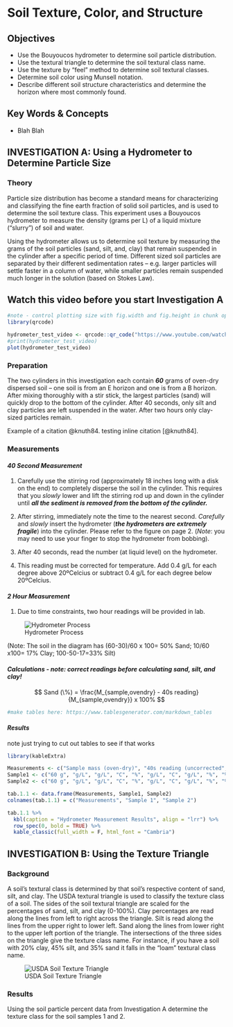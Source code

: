 # **Soil Texture, Color, and Structure**

::: callout-note
## Objectives

-   Use the Bouyoucos hydrometer to determine soil particle distribution.
-   Use the textural triangle to determine the soil textural class name.
-   Use the texture by "feel" method to determine soil textural classes.
-   Determine soil color using Munsell notation.
-   Describe different soil structure characteristics and determine the horizon where most commonly found.
:::

::: callout-tip
## Key Words & Concepts

-   Blah Blah
:::

## INVESTIGATION A: Using a Hydrometer to Determine Particle Size

### Theory

Particle size distribution has become a standard means for characterizing and classifying the fine earth fraction of solid soil particles, and is used to determine the soil texture class. This experiment uses a Bouyoucos hydrometer to measure the density (grams per L) of a liquid mixture ("slurry") of soil and water.

Using the hydrometer allows us to determine soil texture by measuring the grams of the soil particles (sand, silt, and, clay) that remain suspended in the cylinder after a specific period of time. Different sized soil particles are separated by their different sedimentation rates -- e.g. larger particles will settle faster in a column of water, while smaller particles remain suspended much longer in the solution (based on Stokes Law).

::: callout-note
## Watch this video before you start Investigation A

```r
#note - control plotting size with fig.width and fig.height in chunk option above - numbers are in inches. see here: https://bookdown.org/yihui/rmarkdown-cookbook/figure-size.html - out.width works!!!!!
library(qrcode)

hydrometer_test_video <- qrcode::qr_code("https://www.youtube.com/watch?v=78sKJKsaUvY")
#print(hydrometer_test_video)
plot(hydrometer_test_video)
```
:::

### Preparation

The two cylinders in this investigation each contain ***60*** grams of oven-dry dispersed soil -- one soil is from an E horizon and one is from a B horizon. After mixing thoroughly with a stir stick, the largest particles (sand) will quickly drop to the bottom of the cylinder. After 40 seconds, only silt and clay particles are left suspended in the water. After two hours only clay-sized particles remain. 

Example of a citation @knuth84. testing inline citation [@knuth84].

### Measurements

#### *40 Second Measurement*

1.  Carefully use the stirring rod (approximately 18 inches long with a disk on the end) to completely disperse the soil in the cylinder. This requires that you *slowly* lower and lift the stirring rod up and down in the cylinder until ***all the sediment is removed from the bottom of the cylinder.***

2.  After stirring, immediately note the time to the nearest second. *Carefully* and *slowly* insert the hydrometer (***the hydrometers are extremely fragile***) into the cylinder. Please refer to the figure on page 2. (*Note*: you may need to use your finger to stop the hydrometer from bobbing).

3.  After 40 seconds, read the number (at liquid level) on the hydrometer.

4.  This reading must be corrected for temperature. Add 0.4 g/L for each degree above 20ºCelcius or subtract 0.4 g/L for each degree below 20ºCelcius.

#### *2 Hour Measurement*

1.  Due to time constraints, two hour readings will be provided in lab.

![Hydrometer Process](hydrometer-Picture1.png){#fig-hydrometer}

(Note: The soil in the diagram has (60-30)/60 x 100= 50% Sand; 10/60 x100= 17% Clay; 100-50-17=33% Silt)

#### *Calculations - note: correct readings before calculating sand, silt, and clay!*

$$
Sand (\%) = \frac{M_{sample,ovendry} - 40s reading}{M_{sample,ovendry}} x 100%
$$

```r
#make tables here: https://www.tablesgenerator.com/markdown_tables
```

#### *Results*

note just trying to cut out tables to see if that works

```r
library(kableExtra)

Measurements <- c("Sample mass (oven-dry)", "40s reading (uncorrected", "Temperature (C)", "40s reading (corrected)", "% Sand", "2hr reading (uncorrected)", "Temperature @2hr (C)", "2hr readng (corrected)", "% Clay", "% Silt")
Sample1 <- c("60 g", "g/L", "g/L", "C", "%", "g/L", "C", "g/L", "%", "%")
Sample2 <- c("60 g", "g/L", "g/L", "C", "%", "g/L", "C", "g/L", "%", "%")

tab.1.1 <- data.frame(Measurements, Sample1, Sample2)
colnames(tab.1.1) = c("Measurements", "Sample 1", "Sample 2")

tab.1.1 %>%
  kbl(caption = "Hydrometer Measurement Results", align = "lrr") %>%
  row_spec(0, bold = TRUE) %>%
  kable_classic(full_width = F, html_font = "Cambria")
```

## INVESTIGATION B: Using the Texture Triangle

### Background

A soil's textural class is determined by that soil's respective content of sand, silt, and clay. The USDA textural triangle is used to classify the texture class of a soil. The sides of the soil textural triangle are scaled for the percentages of sand, silt, and clay (0-100%). Clay percentages are read along the lines from left to right across the triangle. Silt is read along the lines from the upper right to lower left. Sand along the lines from lower right to the upper left portion of the triangle. The intersections of the three sides on the triangle give the texture class name. For instance, if you have a soil with 20% clay, 45% silt, and 35% sand it falls in the "loam" textural class name.

![USDA Soil Texture Triangle](texture-triangle-Picture1.png){#fig-triangle}

### Results

Using the soil particle percent data from Investigation A determine the texture class for the soil samples 1 and 2.
